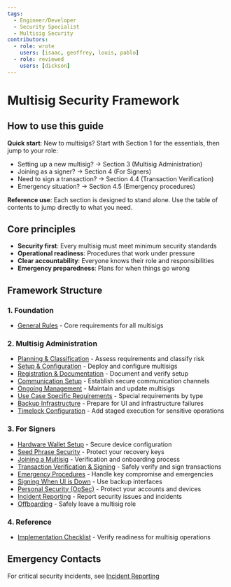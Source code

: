 ```yaml
---
tags:
  - Engineer/Developer
  - Security Specialist
  - Multisig Security
contributors:
  - role: wrote
    users: [isaac, geoffrey, louis, pablo]
  - role: reviewed
    users: [dickson]
---
```



<TagProvider>
<TagFilter />

# Multisig Security Framework

<TagList tags={frontmatter.tags} />
<AttributionList contributors={frontmatter.contributors} />

## How to use this guide

**Quick start**: New to multisigs? Start with Section 1 for the essentials, then jump to your role:
- Setting up a new multisig? → Section 3 (Multisig Administration)
- Joining as a signer? → Section 4 (For Signers)
- Need to sign a transaction? → Section 4.4 (Transaction Verification)
- Emergency situation? → Section 4.5 (Emergency procedures)

**Reference use**: Each section is designed to stand alone. Use the table of contents to jump directly to what you need.

## Core principles

- **Security first**: Every multisig must meet minimum security standards
- **Operational readiness**: Procedures that work under pressure
- **Clear accountability**: Everyone knows their role and responsibilities
- **Emergency preparedness**: Plans for when things go wrong

## Framework Structure

### 1. Foundation
- [General Rules](/multisig-for-protocols/general-rules) - Core requirements for all multisigs

### 2. Multisig Administration
- [Planning & Classification](/multisig-for-protocols/planning-and-classification) - Assess requirements and classify risk
- [Setup & Configuration](/multisig-for-protocols/setup-and-configuration) - Deploy and configure multisigs
- [Registration & Documentation](/multisig-for-protocols/registration-and-documentation) - Document and verify setup
- [Communication Setup](/multisig-for-protocols/communication-setup) - Establish secure communication channels
- [Ongoing Management](/multisig-for-protocols/ongoing-management) - Maintain and update multisigs
- [Use Case Specific Requirements](/multisig-for-protocols/use-case-specific-requirements) - Special requirements by type
- [Backup Infrastructure](/multisig-for-protocols/backup-infrastructure) - Prepare for UI and infrastructure failures
- [Timelock Configuration](/multisig-for-protocols/timelock-configuration) - Add staged execution for sensitive operations

### 3. For Signers
- [Hardware Wallet Setup](/multisig-for-protocols/hardware-wallet-setup) - Secure device configuration
- [Seed Phrase Security](/multisig-for-protocols/seed-phrase-security) - Protect your recovery keys
- [Joining a Multisig](/multisig-for-protocols/joining-a-multisig) - Verification and onboarding process
- [Transaction Verification & Signing](/multisig-for-protocols/transaction-verification-and-signing) - Safely verify and sign transactions
- [Emergency Procedures](/multisig-for-protocols/emergency-procedures) - Handle key compromise and emergencies
- [Signing When UI is Down](/multisig-for-protocols/signing-when-ui-is-down) - Use backup interfaces
- [Personal Security (OpSec)](/multisig-for-protocols/personal-security-opsec) - Protect your accounts and devices
- [Incident Reporting](/multisig-for-protocols/incident-reporting) - Report security issues and incidents
- [Offboarding](/multisig-for-protocols/offboarding) - Safely leave a multisig role

### 4. Reference
- [Implementation Checklist](/multisig-for-protocols/implementation-checklist) - Verify readiness for multisig operations

## Emergency Contacts

For critical security incidents, see [Incident Reporting](/multisig-for-protocols/incident-reporting)

</TagProvider>
<ContributeFooter />